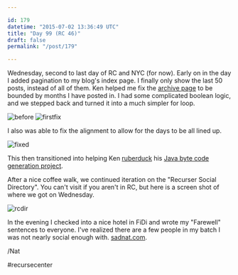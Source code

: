 ```yaml
---

id: 179
datetime: "2015-07-02 13:36:49 UTC"
title: "Day 99 (RC 46)"
draft: false
permalink: "/post/179"

---
```


Wednesday, second to last day of RC and NYC (for now). Early on in the day I added pagination to my blog's index page. I finally only show the last 50 posts, instead of all of them. Ken helped me fix the [archive page](https://writing.natwelch.com/archives) to be bounded by months I have posted in. I had some complicated boolean logic, and we stepped back and turned it into a much simpler for loop.
 
![before](https://s3.amazonaws.com/f.cl.ly/items/0r2C2o252Y3a3S3i0j3L/b497271c-6883-4f8d-83af-b5e9ee34a2c2.png)
![firstfix](https://s3.amazonaws.com/f.cl.ly/items/2b3d1B3t0f3o441z172r/721ad8c0-3fdf-4944-95c2-f96c24892c73.png)

I also was able to fix the alignment to allow for the days to be all lined up.

![fixed](https://s3.amazonaws.com/f.cl.ly/items/3l3z0v0k2d1C1z3e0Y1z/fde5277c-ff6a-448b-ab5b-8b0004920708.png)

This then transitioned into helping Ken [ruberduck](https://en.wikipedia.org/wiki/Rubber_duck_debugging) his [Java byte code generation project](https://github.com/kenpratt/jvm-assembler).

After a nice coffee walk, we continued iteration on the "Recurser Social Directory". You can't visit if you aren't in RC, but here is a screen shot of where we got on Wednesday.

![rcdir](https://s3.amazonaws.com/f.cl.ly/items/1Q1D0u1k1u1P1G1i2W3f/b27b2484-7cbf-441c-b7d4-8bf78f950cf2.png)

In the evening I checked into a nice hotel in FiDi and wrote my "Farewell" sentences to everyone. I've realized there are a few people in my batch I was not nearly social enough with. [sadnat.com](http://sadnat.com).

/Nat

#recursecenter

